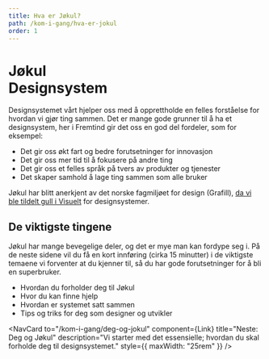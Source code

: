 ```yaml
---
title: Hva er Jøkul?
path: /kom-i-gang/hva-er-jokul
order: 1
---
```



<h1 className="jkl-portal-huge-title">
    Jøkul
    <br />
    Design&shy;system
</h1>

Designsystemet vårt hjelper oss med å opprettholde en felles forståelse for hvordan vi gjør ting sammen. Det er mange gode grunner til å ha et designsystem, her i Fremtind gir det oss en god del fordeler, som for eksempel:

-   Det gir oss økt fart og bedre forutsetninger for innovasjon
-   Det gir oss mer tid til å fokusere på andre ting
-   Det gir oss et felles språk på tvers av produkter og tjenester
-   Det skaper samhold å lage ting sammen som alle bruker

Jøkul har blitt anerkjent av det norske fagmiljøet for design (Grafill), [da vi ble tildelt gull i Visuelt](https://www.grafill.no/visuelt/vinnere/2021/digital-design/designsystemer/designsystem-jokul) for designsystemer.

## De viktigste tingene

Jøkul har mange bevegelige deler, og det er mye man kan fordype seg i. På de neste sidene vil du få en kort innføring (cirka 15 minutter) i de viktigste temaene vi forventer at du kjenner til, så du har gode forutsetninger for å bli en superbruker.

-   Hvordan du forholder deg til Jøkul
-   Hvor du kan finne hjelp
-   Hvordan er systemet satt sammen
-   Tips og triks for deg som designer og utvikler

<NavCard
    to="/kom-i-gang/deg-og-jokul"
    component={Link}
    title="Neste: Deg og Jøkul"
    description="Vi starter med det essensielle; hvordan du skal forholde deg til designsystemet."
    style={{ maxWidth: "25rem" }}
/>
